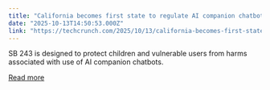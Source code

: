 ```yaml
---
title: "California becomes first state to regulate AI companion chatbots"
date: "2025-10-13T14:50:53.000Z"
link: "https://techcrunch.com/2025/10/13/california-becomes-first-state-to-regulate-ai-companion-chatbots/"
---
```


SB 243 is designed to protect children and vulnerable users from harms associated with use of AI companion chatbots. 

[Read more](https://techcrunch.com/2025/10/13/california-becomes-first-state-to-regulate-ai-companion-chatbots/)
